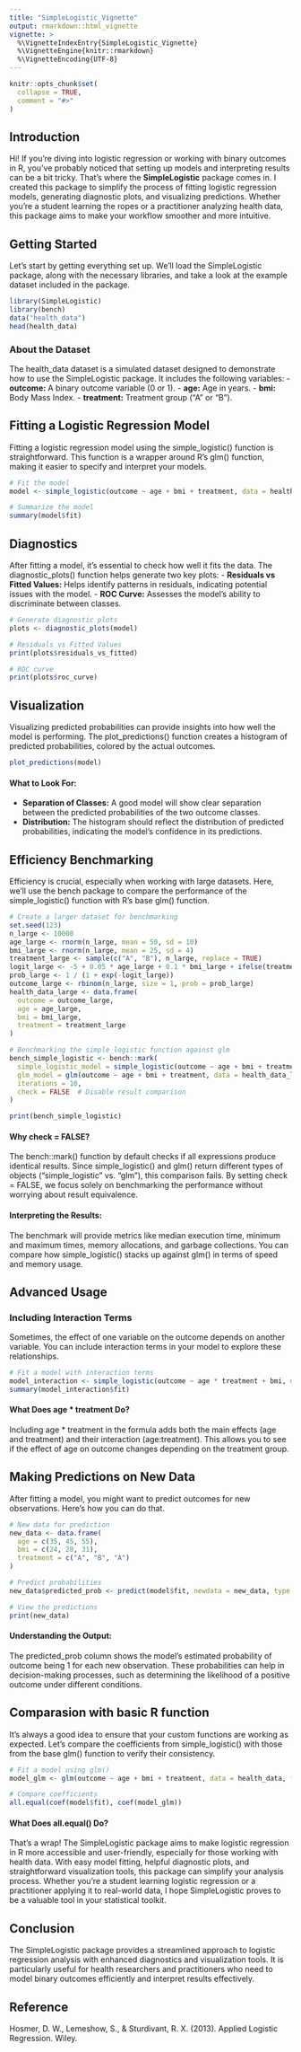 ```yaml
---
title: "SimpleLogistic_Vignette"
output: rmarkdown::html_vignette
vignette: >
  %\VignetteIndexEntry{SimpleLogistic_Vignette}
  %\VignetteEngine{knitr::rmarkdown}
  %\VignetteEncoding{UTF-8}
---
```


```r
knitr::opts_chunk$set(
  collapse = TRUE,
  comment = "#>"
)
```

## Introduction
Hi! If you're diving into logistic regression or working with binary outcomes in R, you've probably noticed that setting up models and interpreting results can be a bit tricky. That's where the **SimpleLogistic** package comes in. I created this package to simplify the process of fitting logistic regression models, generating diagnostic plots, and visualizing predictions. Whether you're a student learning the ropes or a practitioner analyzing health data, this package aims to make your workflow smoother and more intuitive.

## Getting Started
Let's start by getting everything set up. We'll load the SimpleLogistic package, along with the necessary libraries, and take a look at the example dataset included in the package.

```r
library(SimpleLogistic)
library(bench)
data("health_data")
head(health_data)
```
### About the Dataset
The health_data dataset is a simulated dataset designed to demonstrate how to use the SimpleLogistic package. It includes the following variables:
- **outcome:** A binary outcome variable (0 or 1).
- **age:** Age in years.
- **bmi:** Body Mass Index.
- **treatment:** Treatment group ("A" or "B").

## Fitting a Logistic Regression Model
Fitting a logistic regression model using the simple_logistic() function is straightforward. This function is a wrapper around R's glm() function, making it easier to specify and interpret your models.
```r
# Fit the model
model <- simple_logistic(outcome ~ age + bmi + treatment, data = health_data)

# Summarize the model
summary(model$fit)
```

## Diagnostics
After fitting a model, it's essential to check how well it fits the data. The diagnostic_plots() function helps generate two key plots:
- **Residuals vs Fitted Values:** Helps identify patterns in residuals, indicating potential issues with the model.
- **ROC Curve:** Assesses the model's ability to discriminate between classes.
```r
# Generate diagnostic plots
plots <- diagnostic_plots(model)

# Residuals vs Fitted Values
print(plots$residuals_vs_fitted)

# ROC curve
print(plots$roc_curve)
```

## Visualization
Visualizing predicted probabilities can provide insights into how well the model is performing. The plot_predictions() function creates a histogram of predicted probabilities, colored by the actual outcomes.
```r
plot_predictions(model)
```

#### What to Look For:
- **Separation of Classes:** A good model will show clear separation between the predicted probabilities of the two outcome classes.
- **Distribution:** The histogram should reflect the distribution of predicted probabilities, indicating the model's confidence in its predictions.

## Efficiency Benchmarking
Efficiency is crucial, especially when working with large datasets. Here, we'll use the bench package to compare the performance of the simple_logistic() function with R's base glm() function.
```r
# Create a larger dataset for benchmarking
set.seed(123)
n_large <- 10000
age_large <- rnorm(n_large, mean = 50, sd = 10)
bmi_large <- rnorm(n_large, mean = 25, sd = 4)
treatment_large <- sample(c("A", "B"), n_large, replace = TRUE)
logit_large <- -5 + 0.05 * age_large + 0.1 * bmi_large + ifelse(treatment_large == "A", 0.5, -0.5)
prob_large <- 1 / (1 + exp(-logit_large))
outcome_large <- rbinom(n_large, size = 1, prob = prob_large)
health_data_large <- data.frame(
  outcome = outcome_large,
  age = age_large,
  bmi = bmi_large,
  treatment = treatment_large
)

# Benchmarking the simple_logistic function against glm
bench_simple_logistic <- bench::mark(
  simple_logistic_model = simple_logistic(outcome ~ age + bmi + treatment, data = health_data_large),
  glm_model = glm(outcome ~ age + bmi + treatment, data = health_data_large, family = binomial()),
  iterations = 10,
  check = FALSE  # Disable result comparison
)

print(bench_simple_logistic)
```
#### Why check = FALSE?
The bench::mark() function by default checks if all expressions produce identical results. Since simple_logistic() and glm() return different types of objects ("simple_logistic" vs. "glm"), this comparison fails. By setting check = FALSE, we focus solely on benchmarking the performance without worrying about result equivalence.

#### Interpreting the Results:
The benchmark will provide metrics like median execution time, minimum and maximum times, memory allocations, and garbage collections. You can compare how simple_logistic() stacks up against glm() in terms of speed and memory usage.

## Advanced Usage
### Including Interaction Terms
Sometimes, the effect of one variable on the outcome depends on another variable. You can include interaction terms in your model to explore these relationships.
```r
# Fit a model with interaction terms
model_interaction <- simple_logistic(outcome ~ age * treatment + bmi, data = health_data)
summary(model_interaction$fit)
```
#### What Does age * treatment Do?
Including age * treatment in the formula adds both the main effects (age and treatment) and their interaction (age:treatment). This allows you to see if the effect of age on outcome changes depending on the treatment group.

## Making Predictions on New Data
After fitting a model, you might want to predict outcomes for new observations. Here's how you can do that.
```r
# New data for prediction
new_data <- data.frame(
  age = c(35, 45, 55),
  bmi = c(24, 28, 31),
  treatment = c("A", "B", "A")
)

# Predict probabilities
new_data$predicted_prob <- predict(model$fit, newdata = new_data, type = "response")

# View the predictions
print(new_data)
```
#### Understanding the Output:
The predicted_prob column shows the model's estimated probability of outcome being 1 for each new observation. These probabilities can help in decision-making processes, such as determining the likelihood of a positive outcome under different conditions.

## Comparasion with basic R function
It's always a good idea to ensure that your custom functions are working as expected. Let's compare the coefficients from simple_logistic() with those from the base glm() function to verify their consistency.
```r
# Fit a model using glm()
model_glm <- glm(outcome ~ age + bmi + treatment, data = health_data, family = binomial())

# Compare coefficients
all.equal(coef(model$fit), coef(model_glm))
```

#### What Does all.equal() Do?
That's a wrap! The SimpleLogistic package aims to make logistic regression in R more accessible and user-friendly, especially for those working with health data. With easy model fitting, helpful diagnostic plots, and straightforward visualization tools, this package can simplify your analysis process. Whether you're a student learning logistic regression or a practitioner applying it to real-world data, I hope SimpleLogistic proves to be a valuable tool in your statistical toolkit.

## Conclusion
The SimpleLogistic package provides a streamlined approach to logistic regression analysis with enhanced diagnostics and visualization tools. It is particularly useful for health researchers and practitioners who need to model binary outcomes efficiently and interpret results effectively.

## Reference
Hosmer, D. W., Lemeshow, S., & Sturdivant, R. X. (2013). Applied Logistic Regression. Wiley.

